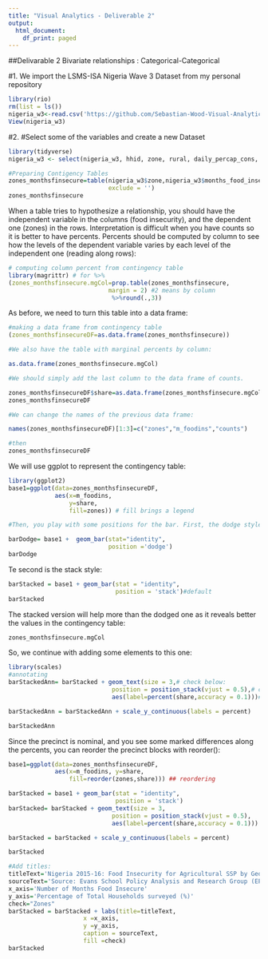 ```yaml
---
title: "Visual Analytics - Deliverable 2"
output:
  html_document:
    df_print: paged
---
```


##Delivarable 2 Bivariate relationships : Categorical-Categorical

#1. We import the LSMS-ISA Nigeria Wave 3 Dataset from my personal repository
```r
library(rio)
rm(list = ls())
nigeria_w3<-read.csv('https://github.com/Sebastian-Wood-Visual-Analytics/deliverable1/raw/main/NGA_W3_EPAR.csv')
View(nigeria_w3)
```

#2. #Select some of the variables and create a new Dataset
```r

library(tidyverse)
nigeria_w3 <- select(nigeria_w3, hhid, zone, rural, daily_percap_cons, months_food_insec)
```

```r
#Preparing Contigency Tables
zones_monthsfinsecure=table(nigeria_w3$zone,nigeria_w3$months_food_insec,
                            exclude = '')
zones_monthsfinsecure


```

When a table tries to hypothesize a relationship, you should have the independent variable in the columns (food insecurity), and the dependent one (zones) in the rows. Interpretation is difficult when you have counts so it is better to have percents. Percents should be computed by column to see how the levels of the dependent variable varies by each level of the independent one (reading along rows):

```r
# computing column percent from contingency table
library(magrittr) # for %>%
(zones_monthsfinsecure.mgCol=prop.table(zones_monthsfinsecure,
                            margin = 2) #2 means by column
                             %>%round(.,3))
```
 As before, we need to turn this table into a data frame:
```r
#making a data frame from contingency table
(zones_monthsfinsecureDF=as.data.frame(zones_monthsfinsecure))

#We also have the table with marginal percents by column:

as.data.frame(zones_monthsfinsecure.mgCol)

#We should simply add the last column to the data frame of counts.

zones_monthsfinsecureDF$share=as.data.frame(zones_monthsfinsecure.mgCol)[,3]
zones_monthsfinsecureDF

#We can change the names of the previous data frame:

names(zones_monthsfinsecureDF)[1:3]=c("zones","m_foodins","counts")

#then
zones_monthsfinsecureDF
```

We will use ggplot to represent the contingency table:
```r

library(ggplot2)
base1=ggplot(data=zones_monthsfinsecureDF, 
             aes(x=m_foodins,
                 y=share,
                 fill=zones)) # fill brings a legend
```

```r
#Then, you play with some positions for the bar. First, the dodge style:

barDodge= base1 +  geom_bar(stat="identity",
                            position ='dodge') 
barDodge 
```

Te second is the stack style:
```r
barStacked = base1 + geom_bar(stat = "identity",
                              position = 'stack')#default
barStacked 

```

The stacked version will help more than the dodged one as it reveals better the values in the contingency table:
```r
zones_monthsfinsecure.mgCol
```

So, we continue with adding some elements to this one:
```r
library(scales)
#annotating
barStackedAnn= barStacked + geom_text(size = 3,# check below:
                             position = position_stack(vjust = 0.5),# center
                             aes(label=percent(share,accuracy = 0.1)))# percent format

barStackedAnn = barStackedAnn + scale_y_continuous(labels = percent)

barStackedAnn
```


Since the precinct is nominal, and you see some marked differences along the percents, you can reorder the precinct blocks with reorder():
```r
base1=ggplot(data=zones_monthsfinsecureDF, 
             aes(x=m_foodins, y=share,
                 fill=reorder(zones,share))) ## reordering

barStacked = base1 + geom_bar(stat = "identity",
                              position = 'stack')
barStacked= barStacked + geom_text(size = 3,
                             position = position_stack(vjust = 0.5),
                             aes(label=percent(share,accuracy = 0.1)))

barStacked = barStacked + scale_y_continuous(labels = percent)

barStacked
```

```r
#Add titles:
titleText='Nigeria 2015-16: Food Insecurity for Agricultural SSP by Geographic Zones'
sourceText='Source: Evans School Policy Analysis and Research Group (EPAR).'
x_axis='Number of Months Food Insecure'
y_axis='Percentage of Total Households surveyed (%)'
check="Zones"
barStacked = barStacked + labs(title=titleText,
                     x =x_axis,
                     y =y_axis,
                     caption = sourceText,
                     fill =check) 
barStacked
```

